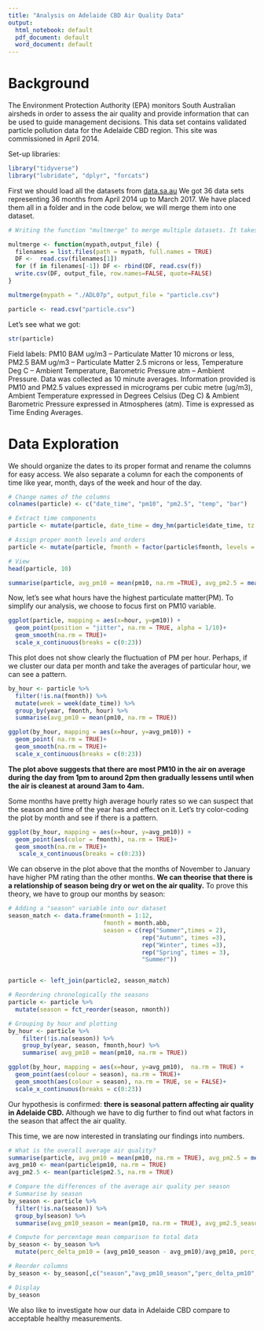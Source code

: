 ```yaml
---
title: "Analysis on Adelaide CBD Air Quality Data"
output:
  html_notebook: default
  pdf_document: default
  word_document: default
---
```


# Background
The Environment Protection Authority (EPA) monitors South Australian airsheds in order to assess the air quality and provide information that can be used to guide management decisions. This data set contains validated particle pollution data for the Adelaide CBD region. This site was commissioned in April 2014. 

Set-up libraries:
```r
library("tidyverse")
library("lubridate", "dplyr", "forcats")
```


First we should load all the datasets from [data.sa.au](https://data.sa.gov.au/data/dataset/adelaide-cbd-air-quality-monitoring-station-particle)
We got 36 data sets representing 36 months from  April 2014 up to March 2017. We have placed them all in a folder and in the code below, we will merge them into one dataset.
```r
# Writing the function "multmerge" to merge multiple datasets. It takes the path of the input files (mypath) and ouput file (output_file) as arguments.

multmerge <- function(mypath,output_file) {
  filenames = list.files(path = mypath, full.names = TRUE)
  DF <-  read.csv(filenames[1])
  for (f in filenames[-1]) DF <- rbind(DF, read.csv(f))   
  write.csv(DF, output_file, row.names=FALSE, quote=FALSE)
}

multmerge(mypath = "./ADL07p", output_file = "particle.csv")

particle <- read.csv("particle.csv")
```

Let's see what we got:
```r
str(particle)
```
Field labels: PM10 BAM ug/m3 – Particulate Matter 10 microns or less, PM2.5 BAM ug/m3 – Particulate Matter 2.5 microns or less, Temperature Deg C – Ambient Temperature, Barometric Pressure atm – Ambient Pressure. Data was collected as 10 minute averages. Information provided is PM10 and PM2.5 values expressed in micrograms per cubic metre (ug/m3), Ambient Temperature expressed in Degrees Celsius (Deg C) & Ambient Barometric Pressure expressed in Atmospheres (atm). Time is expressed as Time Ending Averages.


# Data Exploration

We should organize the dates to its proper format and rename the columns for easy access.
We also separate a column for each the components of time like year, month, days of the week and hour of the day.
```r
# Change names of the columns
colnames(particle) <- c("date_time", "pm10", "pm2.5", "temp", "bar")

# Extract time components
particle <- mutate(particle, date_time = dmy_hm(particle$date_time, tz = "Australia/Adelaide"), year = year(date_time), nmonth = month(date_time), wday = wday(date_time),hour = hour(date_time), fmonth = month.abb[nmonth])

# Assign proper month levels and orders
particle <- mutate(particle, fmonth = factor(particle$fmonth, levels = month.abb))

# View
head(particle, 10)
```
```r
summarise(particle, avg_pm10 = mean(pm10, na.rm =TRUE), avg_pm2.5 = mean(pm2.5, na.rm = TRUE))
```



Now, let's see what hours have the highest particulate matter(PM). To simplify our analysis, we choose to focus first on PM10 variable.
```r
ggplot(particle, mapping = aes(x=hour, y=pm10)) +
  geom_point(position = "jitter", na.rm = TRUE, alpha = 1/10)+
  geom_smooth(na.rm = TRUE)+
  scale_x_continuous(breaks = c(0:23))
```
This plot does not show clearly the fluctuation of PM per hour. Perhaps, if we cluster our data per month and take the averages of particular hour, we can see a pattern.


```r

by_hour <- particle %>% 
  filter(!is.na(fmonth)) %>% 
  mutate(week = week(date_time)) %>% 
  group_by(year, fmonth, hour) %>%
  summarise(avg_pm10 = mean(pm10, na.rm = TRUE))

ggplot(by_hour, mapping = aes(x=hour, y=avg_pm10)) +
  geom_point( na.rm = TRUE)+
  geom_smooth(na.rm = TRUE)+
  scale_x_continuous(breaks = c(0:23))

```
__The plot above suggests that there are most PM10 in the air on average during the day from 1pm to around 2pm then gradually lessens until when the air is cleanest at around 3am to 4am.__


Some months have pretty high average hourly rates so we can suspect that the season and time of the year has and effect on it. Let's try color-coding the plot by month and see if there is a pattern.

```r
ggplot(by_hour, mapping = aes(x=hour, y=avg_pm10)) +
  geom_point(aes(color = fmonth), na.rm = TRUE)+
  geom_smooth(na.rm = TRUE)+
   scale_x_continuous(breaks = c(0:23))
```
We can observe in the plot above that the months of November to January have higher PM rating than the other months. __We can theorise that there is a relationship of season being dry or wet on the air quality.__ To prove this theory, we have to group our months by season:
```r
# Adding a "season" variable into our dataset
season_match <- data.frame(nmonth = 1:12,
                           fmonth = month.abb,
                           season = c(rep("Summer",times = 2),
                                      rep("Autumn", times =3),
                                      rep("Winter", times =3),
                                      rep("Spring", times = 3),
                                      "Summer"))


particle <- left_join(particle2, season_match)

# Reordering chronologically the seasons
particle <- particle %>% 
  mutate(season = fct_reorder(season, nmonth))
```
```r
# Grouping by hour and plotting
by_hour <- particle %>% 
    filter(!is.na(season)) %>% 
    group_by(year, season, fmonth,hour) %>%
    summarise( avg_pm10 = mean(pm10, na.rm = TRUE))

ggplot(by_hour, mapping = aes(x=hour, y=avg_pm10),  na.rm = TRUE) +
  geom_point(aes(colour = season), na.rm = TRUE)+
  geom_smooth(aes(colour = season), na.rm = TRUE, se = FALSE)+
  scale_x_continuous(breaks = c(0:23))
```
Our hypothesis is confirmed: __there is seasonal pattern affecting air quality in Adelaide CBD.__ Although we have to dig further to find out what factors in the season that affect the air quality.

This time, we are now interested in translating our findings into numbers.
```r
# What is the overall average air quality?
summarise(particle, avg_pm10 = mean(pm10, na.rm = TRUE), avg_pm2.5 = mean(pm2.5, na.rm = TRUE))
avg_pm10 <- mean(particle$pm10, na.rm = TRUE)
avg_pm2.5 <- mean(particle$pm2.5, na.rm = TRUE)
```
```r
# Compare the differences of the average air quality per season
# Summarise by season
by_season <- particle %>%
  filter(!is.na(season)) %>% 
  group_by(season) %>% 
  summarise(avg_pm10_season = mean(pm10, na.rm = TRUE), avg_pm2.5_season = mean(pm2.5, na.rm = TRUE))

# Compute for percentage mean comparison to total data
by_season <- by_season %>% 
  mutate(perc_delta_pm10 = (avg_pm10_season - avg_pm10)/avg_pm10, perc_delta_pm2.5 = (avg_pm2.5_season - avg_pm2.5)/avg_pm2.5)

# Reorder columns
by_season <- by_season[,c("season","avg_pm10_season","perc_delta_pm10","avg_pm2.5_season","perc_delta_pm2.5")]

# Display
by_season
```



We also like to investigate how our data in Adelaide CBD compare to acceptable healthy measurements.